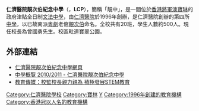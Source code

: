 {{Infobox School
| name           = 仁濟醫院靚次伯紀念中學
| other_name     = Yan Chai Hospital Lan Chi Pat Memorial Secondary School
 |image          = [[File:Yan_Chai_Hospital_Lan_Chi_Pat_Memorial_Secondary_School.jpg|250px]]
| motto          = 尊仁濟世
| established    = 1996年
| type           = 津貼男女中學
| teach_ language      = [[香港中文，英文授課中學|粵語， 英語( 中一至中六)， (中一至中三)]]
| religion       =  不適用
| affiliation    = [[仁濟醫院_(香港)|仁濟醫院]]
| district       = [[西貢區|西貢區]]
| president      = 馮卓能先生
| principal = 曾國勇先生
| vice_principal = 陳志偉先生、張國文先生、郭志文先生 劉偉斌先生
| house          = 德（紅）<br>智（黃）<br>仁（藍）<br>群（綠）
| address        = {{HK}}[[新界|新界]][[將軍澳|將軍澳]]毓雅里10號
| telephone      = (+852) 2702 9033
| fax            = (+852) 2702 1170
| website        = [http://www.lcp.edu.hk 仁濟醫院靚次伯紀念中學主頁]
}}
'''仁濟醫院靚次伯紀念中學'''（{{lang-en|Yan Chai Hospital '''L'''an '''C'''hi '''P'''at Memorial Secondary School}}，'''LCP'''），簡稱「靚中」，是一間位於[[香港|香港]][[將軍澳新市鎮|將軍澳]][[寶林|寶琳]]的政府津貼全日制[[文法中學|文法中學]]，由[[仁濟醫院_(香港)|仁濟醫院]]於1996年創辦，是仁濟醫院創辦的第四所[[中學|中學]]，以已故南派[[粵劇|粵劇]]老倌[[靚次伯|靚次伯]]命名。全校共有20班，學生人數約500人。現任校長為曾國勇先生。校區毗連寶翠公園。

==外部連結==
*[http://www.lcp.edu.hk 仁濟醫院靚次伯紀念中學網頁] {{Wayback|url=http://www.lcp.edu.hk/ |date=20201124200511 }}
*[http://www.chsc.hk/secondary/tc/schooldetail.asp?sch_id=1376 中學概覽 2010/2011 - 仁濟醫院靚次伯紀念中學]{{dead link|date=2017年11月 |bot=InternetArchiveBot |fix-attempted=yes }}
*[https://www.goodschool.hk/news/%E6%A0%A1%E7%9B%A3%E6%A0%A1%E9%95%B7%E8%A6%AA%E5%8A%9B%E8%A6%AA%E7%82%BA%20%E7%A9%8D%E6%A5%B5%E7%99%BC%E5%B1%95STEM%E6%95%99%E8%82%B2 教育傳媒：校監校長親力親為 積極發展STEM教育] {{Wayback|url=https://www.goodschool.hk/news/%E6%A0%A1%E7%9B%A3%E6%A0%A1%E9%95%B7%E8%A6%AA%E5%8A%9B%E8%A6%AA%E7%82%BA%20%E7%A9%8D%E6%A5%B5%E7%99%BC%E5%B1%95STEM%E6%95%99%E8%82%B2 |date=20190222103844 }}

[[Category:仁濟醫院學校|Category:仁濟醫院學校]]
[[Category:寶林|Category:寶林]]
[[Category:西貢區中學|Y]]
[[Category:1996年創建的教育機構|Category:1996年創建的教育機構]]
[[Category:香港冠以人名的教育機構|Category:香港冠以人名的教育機構]]